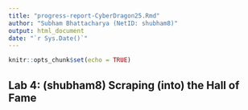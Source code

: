 ```yaml
---
title: "progress-report-CyberDragon25.Rmd"
author: "Subham Bhattacharya (NetID: shubham8)"
output: html_document
date: "`r Sys.Date()`"
---
```


```r
knitr::opts_chunk$set(echo = TRUE)
```

## Lab 4: (shubham8) Scraping (into) the Hall of Fame


